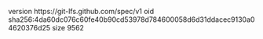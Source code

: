 version https://git-lfs.github.com/spec/v1
oid sha256:4da60dc076c60fe40b90cd53978d784600058d6d31ddacec9130a04620376d25
size 9562
